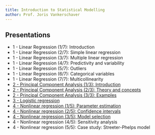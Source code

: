```yaml
---
title: Introduction to Statistical Modelling
author: Prof. Joris Vankerschaver
---
```


## Presentations

- 1 - Linear Regression (1/7): Introduction
- 1 - Linear Regression (2/7): Simple linear regression
- 1 - Linear Regression (3/7): Multiple linear regression
- 1 - Linear Regression (4/7): Predictivity and variability
- 1 - Linear Regression (5/7): Outliers
- 1 - Linear Regression (6/7): Categorical variables
- 1 - Linear Regression (7/7): Multicollinearity
- [2 - Principal Component Analysis (1/3): Introduction](02a-pca-introduction.qmd)
- [2 - Principal Component Analysis (2/3): Theory and concepts](02b-pca-theory.qmd)
- [2 - Principal Component Analysis (3/3): Examples](02c-pca-applications.qmd)
- [3 - Logistic regression](02d-logistic-regression.qmd)
- [4 - Nonlinear regression (1/5): Parameter estimation](03a-parameter-estimation.qmd)
- [4 - Nonlinear regression (2/5): Confidence intervals](03b-quality-of-estimation.qmd)
- [4 - Nonlinear regression (3/5): Model selection](03c-model-selection.qmd)
- 4 - Nonlinear regression (4/5): Sensitivity analysis
- 4 - Nonlinear regression (5/5): Case study: Streeter-Phelps model

